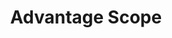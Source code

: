---
title: Advantage Scope
description: Overview of Advantage Scope and some simple tips.
hide_table_of_contents: true
sidebar_position: 7
---